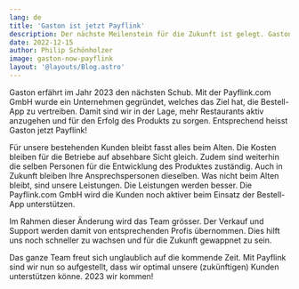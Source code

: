 ```yaml
---
lang: de
title: 'Gaston ist jetzt Payflink'
description: Der nächste Meilenstein für die Zukunft ist gelegt. Gaston wird besser, grösser und erhält einen neuen Namen.
date: 2022-12-15
author: Philip Schönholzer
image: gaston-now-payflink
layout: '@layouts/Blog.astro'
---
```


Gaston erfährt im Jahr 2023 den nächsten Schub. Mit der Payflink.com GmbH wurde ein Unternehmen gegründet, welches das Ziel hat, die Bestell-App zu vertreiben. Damit sind wir in der Lage, mehr Restaurants aktiv anzugehen und für den Erfolg des Produkts zu sorgen. Entsprechend heisst Gaston jetzt Payflink!

Für unsere bestehenden Kunden bleibt fasst alles beim Alten. Die Kosten bleiben für die Betriebe auf absehbare Sicht gleich. Zudem sind weiterhin die selben Personen für die Entwicklung des Produktes zuständig. Auch in Zukunft bleiben Ihre Ansprechspersonen dieselben. Was nicht beim Alten bleibt, sind unsere Leistungen. Die Leistungen werden besser. Die Payflink.com GmbH wird die Kunden noch aktiver beim Einsatz der Bestell-App unterstützen.

Im Rahmen dieser Änderung wird das Team grösser. Der Verkauf und Support werden damit von entsprechenden Profis übernommen. Dies hilft uns noch schneller zu wachsen und für die Zukunft gewappnet zu sein.

Das ganze Team freut sich unglaublich auf die kommende Zeit. Mit Payflink sind wir nun so aufgestellt, dass wir optimal unsere (zukünftigen) Kunden unterstützen könne. 2023 wir kommen!

